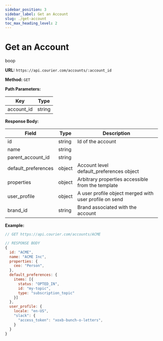 ```yaml
---
sidebar_position: 3
sidebar_label: Get an Account
slug: ./get-account
toc_max_heading_level: 2
---
```


# Get an Account

boop

**URL:** `https://api.courier.com/accounts/:account_id`

**Method:** `GET`

**Path Parameters:**

| Key        | Type   |
| ---------- | ------ |
| account_id | string |

**Response Body:**

| Field               | Type   | Description                                            |
| ------------------- | ------ | ------------------------------------------------------ |
| id                  | string | Id of the account                                      |
| name                | string |                                                        |
| parent_account_id   | string |                                                        |
| default_preferences | object | Account level default_preferences object               |
| properties          | object | Arbitrary properties accessible from the template      |
| user_profile        | object | A user profile object merged with user profile on send |
| brand_id            | string | Brand associated with the account                      |

**Example:**

```js
// GET https://api.courier.com/accounts/ACME

// RESPONSE BODY
{
  id: "ACME",
  name: "ACME Inc",
  properties: {
    ceo: "Person",
  },
  default_preferences: {
    items: [{
      status: "OPTED_IN",
      id: "my-topic",
      type: "subscription_topic"
    }]
  },
  user_profile: {
    locale: "en-US",
    "slack": {
      "access_token": "xoxb-bunch-o-letters",
    }
  }
}
```
